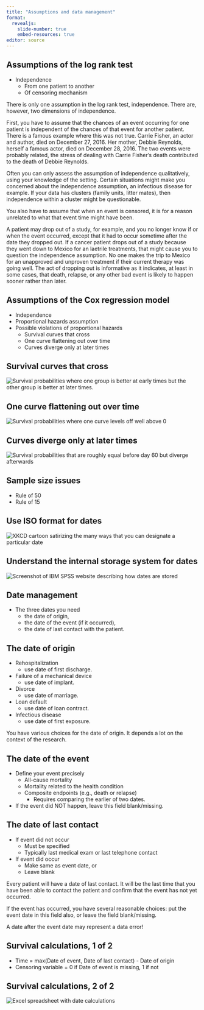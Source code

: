 ```yaml
---
title: "Assumptions and data management"
format: 
  revealjs:
    slide-number: true
    embed-resources: true
editor: source
---
```


## Assumptions of the log rank test

-   Independence
    -   From one patient to another
    -   Of censoring mechanism

::: notes
There is only one assumption in the log rank test, independence. There are, however, two dimensions of independence. 

First, you have to assume that the chances of an event occurring for one patient is independent of the chances of that event for another patient. There is a famous example where this was not true. Carrie Fisher, an actor and author, died on December 27, 2016. Her mother, Debbie Reynolds, herself a famous actor, died on December 28, 2016. The two events were probably related, the stress of dealing with Carrie Fisher's death contributed to the death of Debbie Reynolds.

Often you can only assess the assumption of independence qualitatively, using your knowledge of the setting. Certain situations might make you concerned about the independence assumption, an infectious disease for example. If your data has clusters (family units, litter mates), then independence within a cluster might be questionable.

You also have to assume that when an event is censored, it is for a reason unrelated to what that event time might have been.

A patient may drop out of a study, for example, and you no longer know if or when the event occurred, except that it had to occur sometime after the date they dropped out. If a cancer patient drops out of a study because they went down to Mexico for an laetrile treatments, that might cause you to question the independence assumption. No one makes the trip to Mexico for an unapproved and unproven treatment if their current therapy was going well. The act of dropping out is informative as it indicates, at least in some cases, that death, relapse, or any other bad event is likely to happen sooner rather than later.
:::

## Assumptions of the Cox regression model

-   Independence
-   Proportional hazards assumption
-   Possible violations of proportional hazards
    -   Survival curves that cross
    -   One curve flattening out over time
    -   Curves diverge only at later times
    
::: notes

:::

## Survival curves that cross

![](../images/assumptions-01.png "Survival probabilities where one group is better at early times but the other group is better at later times." )

## One curve flattening out over time

![](../images/assumptions-02.png "Survival probabilities where one curve levels off well above 0")

## Curves diverge only at later times

![](../images/assumptions-03.png "Survival probabilities that are roughly equal before day 60 but diverge afterwards")

## Sample size issues

-   Rule of 50
-   Rule of 15

## Use ISO format for dates

![](../images/dates-01.png "XKCD cartoon satirizing the many ways that you can designate a particular date")

## Understand the internal storage system for dates

![](../images/dates-02.png "Screenshot of IBM SPSS website describing how dates are stored")

## Date management

-   The three dates you need
    -   the date of origin,
    -   the date of the event (if it occurred),
    -   the date of last contact with the patient.


## The date of origin

-   Rehospitalization
    -   use date of first discharge.
-   Failure of a mechanical device
    -   use date of implant.
-   Divorce
    -   use date of marriage.
-   Loan default
    -   use date of loan contract.
-   Infectious disease
    -   use date of first exposure.

::: notes

You have various choices for the date of origin. It depends a lot on the context of the research.
:::

## The date of the event

-   Define your event precisely
    -   All-cause mortality
    -   Mortality related to the health condition
    -   Composite endpoints (e.g., death or relapse)
        -   Requires comparing the earlier of two dates. 
-   If the event did NOT happen, leave this field blank/missing. 

## The date of last contact

-   If event did not occur
    -   Must be specified
    -   Typically last medical exam or last telephone contact
-   If event did occur
    -   Make same as event date, or
    -   Leave blank

::: notes
Every patient will have a date of last contact. It will be the last time that you have been able to contact the patient and confirm that the event has not yet occurred.

If the event has occurred, you have several reasonable choices: put the event date in this field also, or leave the field blank/missing.

A date after the event date may represent a data error!
:::

## Survival calculations, 1 of 2

-   Time = max(Date of event, Date of last contact) - Date of origin
-   Censoring variable = 0 if Date of event is missing, 1 if not

## Survival calculations, 2 of 2

![](../images/dates-03.png "Excel spreadsheet with date calculations")
